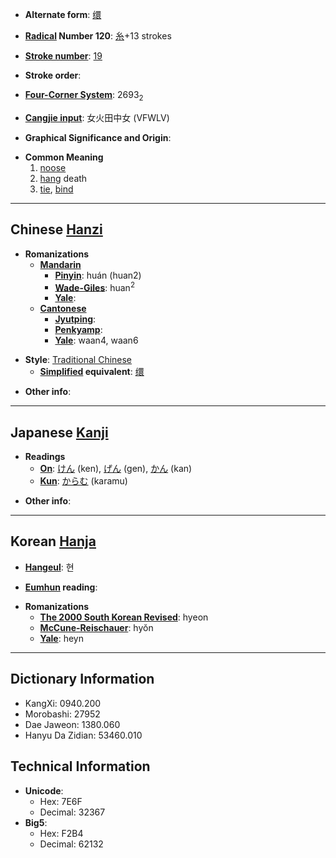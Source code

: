 * '''Alternate form''': [[缳]]

* '''[[Wiktionary:Chinese radical index| Radical]] Number 120''': [[Wiktionary:Chinese radical index 糸|糸]]+13 strokes

* '''[[Wiktionary:Chinese total strokes index|Stroke number]]''': [[Wiktionary:Chinese total strokes index 19|19]]

* '''Stroke order''': 

* '''[[Wiktionary:Chinese four corner index|Four-Corner System]]''': 2693<sub>2</sub>

* '''[[Wiktionary:Chinese Cangjie index|Cangjie input]]''': 女火田中女 (VFWLV)

* '''Graphical Significance and Origin''': 

* '''Common Meaning'''
*#[[noose]]
*# [[hang]] death<!-- this doesn't seem grammatical -->
*# [[tie]], [[bind]]


----

== Chinese [[Hanzi]] ==

* '''Romanizations'''
** '''[[Mandarin]]'''
*** '''[[Pinyin]]''': huán (huan2)
*** '''[[Wade-Giles]]''': huan<sup>2</sup>
*** '''[[Yale]]''': 
** '''[[Cantonese]]'''
*** '''[[Jyutping]]''':
*** '''[[Penkyamp]]''': 
*** '''[[Yale]]''': waan4, waan6

* '''Style''': [[Traditional Chinese]] 
** '''[[Simplified Chinese|Simplified]] equivalent''': [[缳]]

* '''Other info''': 

----

== Japanese [[Kanji]] ==

* '''Readings'''
** '''[[On]]''': [[けん]] (ken), [[げん]] (gen), [[かん]] (kan)
** '''[[Kun]]''': [[からむ]] (karamu)

* '''Other info''':  

----

== Korean [[Hanja]] ==

* '''[[Hangeul]]''': 현

* '''[[Eumhun]] reading''': 

* '''Romanizations'''
** '''[[The 2000 South Korean Revised Romanization|The 2000 South Korean Revised]]''': hyeon
** '''[[McCune-Reischauer]]''': hyŏn
** '''[[Yale]]''': heyn

----

== Dictionary Information ==

* KangXi: 0940.200
* Morobashi: 27952
* Dae Jaweon: 1380.060
* Hanyu Da Zidian: 53460.010

== Technical Information ==

* '''Unicode''':
** Hex: 7E6F
** Decimal: 32367
* '''Big5''':
** Hex: F2B4
** Decimal: 62132